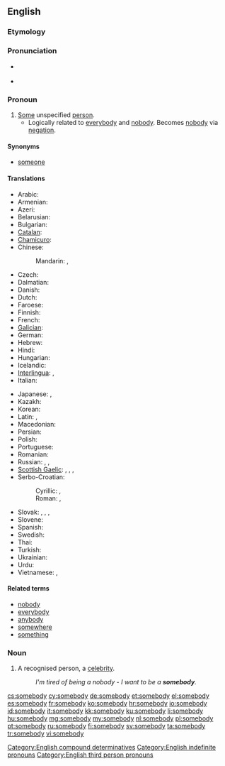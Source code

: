 ==English==

===Etymology===
{{compound|some|body}}

===Pronunciation===
* {{a|US}}  {{IPA|/ˈsʌmbʌdi/|/ˈsʌmbɑdi/}}
* {{audio|en-us-somebody.ogg|Audio (US)}}

===Pronoun===
{{en-pron}}

# [[some|Some]] unspecified [[person]].
#* Logically related to [[everybody]] and [[nobody]].  Becomes [[nobody]] via [[negation]].

====Synonyms====
* [[someone]]

====Translations====
{{trans-top|some unspecified person}}
* Arabic: {{t+|ar|أحد|m|tr=ʾáḥad|sc=Arab}}
* Armenian: {{t+|hy|մեկ|alt=մեկը|tr=mekë}}
* Azeri: {{t+|az|kimsə}}
* Belarusian: {{t-|be|хтось|m|tr=xtos’|sc=Cyrl}}
* Bulgarian: {{t-|bg|някой|m|tr=njakoj|sc=Cyrl}}
* [[Catalan]]: {{t+|ca|algú}}
* [[Chamicuro]]: {{tø|ccc|ana'shanaye}}
* Chinese:
*: Mandarin: {{t|cmn|有人|tr=yǒurén|sc=Hani}}, {{t-|cmn|某人|tr=mǒurén|sc=Hani}}
* Czech: {{t+|cs|někdo|m}}
* Dalmatian: {{tø|dlm|čertjoin}}
* Danish: {{t+|da|nogen}}
* Dutch: {{t+|nl|iemand}}
* Faroese: {{t-|fo|onkur}}
* Finnish: {{t+|fi|joku}}
* French: {{t+|fr|quelqu'un}}
* [[Galician]]: {{t+|gl|alguén}}
* German: {{t+|de|jemand}}
* Hebrew: {{t-|he|מישהו|m|tr=míshehu|sc=Hebr}}
* Hindi: {{t-|hi|कोई|tr=koī|sc=Deva}}
* Hungarian: {{t+|hu|valaki}}
* Icelandic: {{t+|is|einhver|m}}
* [[Interlingua]]: {{t-|ia|alicuno}}, {{t-|ia|alcuno}}
* Italian: {{t+|it|qualcuno}}
{{trans-mid}}
* Japanese: {{t-|ja|誰か|tr=だれか, dareka}}, {{t-|ja|ある人|tr=あるひと, aruhito|sc=Jpan}}
* Kazakh: {{t|kk|біреу|tr=birew|sc=Cyrl}}
* Korean: {{t-|ko|누군가|tr=nugunga|sc=Hang}}
* Latin: {{t+|la|aliquis|m|f}}, {{t-|la|aliquid|n}}
* Macedonian: {{t-|mk|некој|m|tr=nékoj|sc=Cyrl}}
* Persian: {{t+|fa|کسی|tr=kasi}}
* Polish: {{t+|pl|ktoś|m}}
* Portuguese: {{t+|pt|alguém}}
* Romanian: {{t+|ro|cineva}}
* Russian: {{t+|ru|кто-то|m|tr=któ-to}}, {{t+|ru|некто|m|tr=nékto|sc=Cyrl}}, {{t+|ru|кое-кто|m|tr=kóje-któ|sc=Cyrl}}
* [[Scottish Gaelic]]: {{t-|gd|cuideigin}},  {{qualifier|male}} {{t-|gd|duin'-eigin}},  {{qualifier|male}} {{t-|gd|feareigin}},  {{qualifier|female}} {{t-|gd|tè-eigin}}
* Serbo-Croatian:
*: Cyrillic: {{qualifier|Bosnian, Serbian}} {{t-|sh|неко|m|sc=Cyrl}}, {{qualifier|Croatian}} {{t-|sh|нетко|m|sc=Cyrl}}
*: Roman: {{qualifier|Bosnian, Serbian}} {{t-|sh|neko|m}}, {{qualifier|Croatian}} {{t-|sh|netko|m}}
* Slovak: {{t-|sk|niekto|m}}, {{t-|sk|dakto|m}}, {{t-|sk|voľakto}}, {{t-|sk|ktosi}}
* Slovene: {{t+|sl|nekdo|m}}
* Spanish: {{t+|es|alguien}}
* Swedish: {{t+|sv|någon}}
* Thai: {{t-|th|บางคน|tr=baang kon|sc=Thai}}
* Turkish: {{t+|tr|kimse}}
* Ukrainian: {{t+|uk|хтось|m|tr=xtos’|sc=Cyrl}}
* Urdu: {{t-|ur|کوئی|tr=koī|sc=ur-Arab}}
* Vietnamese: {{t-|vi|một người nào đó}}, {{t+|vi|có người}}
{{trans-bottom}}

====Related terms====
* [[nobody]]
* [[everybody]]
* [[anybody]]
* [[somewhere]]
* [[something]]

===Noun===
{{en-noun|somebodies}}

# A recognised person, a [[celebrity]].
#: ''I'm tired of being a nobody - I want to be a '''somebody'''.''

[[Category:English compound determinatives]]
[[Category:English indefinite pronouns]]
[[Category:English third person pronouns]]

[[cs:somebody]]
[[cy:somebody]]
[[de:somebody]]
[[et:somebody]]
[[el:somebody]]
[[es:somebody]]
[[fr:somebody]]
[[ko:somebody]]
[[hr:somebody]]
[[io:somebody]]
[[id:somebody]]
[[it:somebody]]
[[kk:somebody]]
[[ku:somebody]]
[[li:somebody]]
[[hu:somebody]]
[[mg:somebody]]
[[my:somebody]]
[[nl:somebody]]
[[pl:somebody]]
[[pt:somebody]]
[[ru:somebody]]
[[fi:somebody]]
[[sv:somebody]]
[[ta:somebody]]
[[tr:somebody]]
[[vi:somebody]]